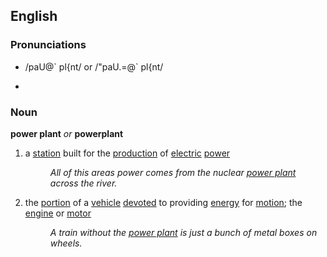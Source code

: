 == English ==
=== Pronunciations ===
*{{SAMPA}} /paU@` pl{nt/ or /"paU.=@` pl{nt/
*{{IPA|/paʊɚ plænt/ or /paʊ.̩̩ɚ plænt/}}

=== Noun ===
'''power plant''' ''or'' '''powerplant'''
# a [[station]] built for the [[production]] of [[electric]] [[power]]
#: ''All of this areas power comes from the nuclear [[power plant]] across the river.''
# the [[portion]] of a [[vehicle]] [[devoted]] to providing [[energy]] for [[motion]]; the [[engine]] or [[motor]]
#: ''A train without the [[power plant]] is just a bunch of metal boxes on wheels.''